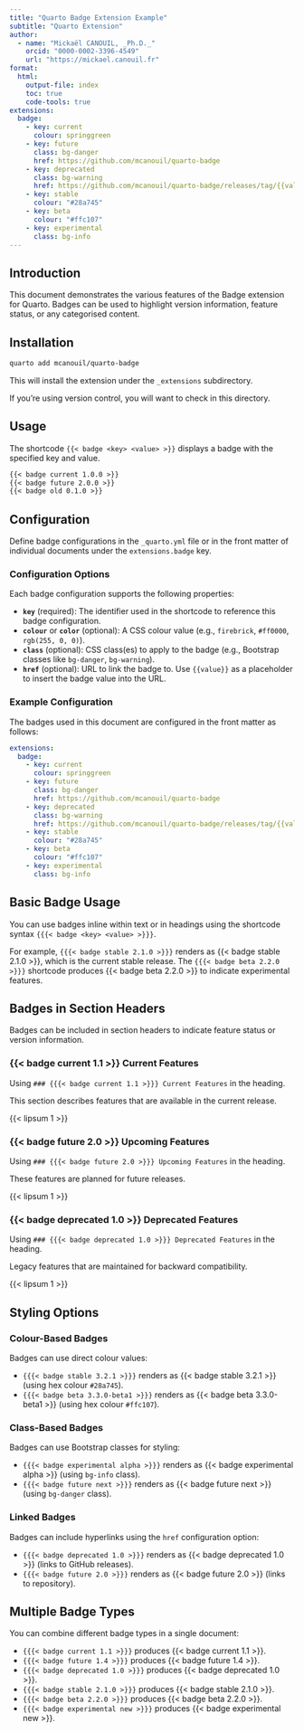 ```yaml
---
title: "Quarto Badge Extension Example"
subtitle: "Quarto Extension"
author:
  - name: "Mickaël CANOUIL, _Ph.D._"
    orcid: "0000-0002-3396-4549"
    url: "https://mickael.canouil.fr"
format:
  html:
    output-file: index
    toc: true
    code-tools: true
extensions:
  badge:
    - key: current
      colour: springgreen
    - key: future
      class: bg-danger
      href: https://github.com/mcanouil/quarto-badge
    - key: deprecated
      class: bg-warning
      href: https://github.com/mcanouil/quarto-badge/releases/tag/{{value}}
    - key: stable
      colour: "#28a745"
    - key: beta
      colour: "#ffc107"
    - key: experimental
      class: bg-info
---
```


## Introduction

This document demonstrates the various features of the Badge extension for Quarto.
Badges can be used to highlight version information, feature status, or any categorised content.

## Installation

```bash
quarto add mcanouil/quarto-badge
```

This will install the extension under the `_extensions` subdirectory.

If you're using version control, you will want to check in this directory.

## Usage

The shortcode `{{< badge <key> <value> >}}` displays a badge with the specified key and value.

```markdown
{{< badge current 1.0.0 >}}
{{< badge future 2.0.0 >}}
{{< badge old 0.1.0 >}}
```

## Configuration

Define badge configurations in the `_quarto.yml` file or in the front matter of individual documents under the `extensions.badge` key.

### Configuration Options

Each badge configuration supports the following properties:

- **`key`** (required): The identifier used in the shortcode to reference this badge configuration.
- **`colour`** or **`color`** (optional): A CSS colour value (e.g., `firebrick`, `#ff0000`, `rgb(255, 0, 0)`).
- **`class`** (optional): CSS class(es) to apply to the badge (e.g., Bootstrap classes like `bg-danger`, `bg-warning`).
- **`href`** (optional): URL to link the badge to. Use `{{value}}` as a placeholder to insert the badge value into the URL.

### Example Configuration

The badges used in this document are configured in the front matter as follows:

```yaml
extensions:
  badge:
    - key: current
      colour: springgreen
    - key: future
      class: bg-danger
      href: https://github.com/mcanouil/quarto-badge
    - key: deprecated
      class: bg-warning
      href: https://github.com/mcanouil/quarto-badge/releases/tag/{{value}}
    - key: stable
      colour: "#28a745"
    - key: beta
      colour: "#ffc107"
    - key: experimental
      class: bg-info
```

## Basic Badge Usage

You can use badges inline within text or in headings using the shortcode syntax `{{{< badge <key> <value> >}}}`.

For example, `{{{< badge stable 2.1.0 >}}}` renders as {{< badge stable 2.1.0 >}}, which is the current stable release.
The `{{{< badge beta 2.2.0 >}}}` shortcode produces {{< badge beta 2.2.0 >}} to indicate experimental features.

## Badges in Section Headers

Badges can be included in section headers to indicate feature status or version information.

### {{< badge current 1.1 >}} Current Features

Using `### {{{< badge current 1.1 >}}} Current Features` in the heading.

This section describes features that are available in the current release.

{{< lipsum 1 >}}

### {{< badge future 2.0 >}} Upcoming Features

Using `### {{{< badge future 2.0 >}}} Upcoming Features` in the heading.

These features are planned for future releases.

{{< lipsum 1 >}}

### {{< badge deprecated 1.0 >}} Deprecated Features

Using `### {{{< badge deprecated 1.0 >}}} Deprecated Features` in the heading.

Legacy features that are maintained for backward compatibility.

{{< lipsum 1 >}}

## Styling Options

### Colour-Based Badges

Badges can use direct colour values:

- `{{{< badge stable 3.2.1 >}}}` renders as {{< badge stable 3.2.1 >}} (using hex colour `#28a745`).
- `{{{< badge beta 3.3.0-beta1 >}}}` renders as {{< badge beta 3.3.0-beta1 >}} (using hex colour `#ffc107`).

### Class-Based Badges

Badges can use Bootstrap classes for styling:

- `{{{< badge experimental alpha >}}}` renders as {{< badge experimental alpha >}} (using `bg-info` class).
- `{{{< badge future next >}}}` renders as {{< badge future next >}} (using `bg-danger` class).

### Linked Badges

Badges can include hyperlinks using the `href` configuration option:

- `{{{< badge deprecated 1.0 >}}}` renders as {{< badge deprecated 1.0 >}} (links to GitHub releases).
- `{{{< badge future 2.0 >}}}` renders as {{< badge future 2.0 >}} (links to repository).

## Multiple Badge Types

You can combine different badge types in a single document:

- `{{{< badge current 1.1 >}}}` produces {{< badge current 1.1 >}}.
- `{{{< badge future 1.4 >}}}` produces {{< badge future 1.4 >}}.
- `{{{< badge deprecated 1.0 >}}}` produces {{< badge deprecated 1.0 >}}.
- `{{{< badge stable 2.1.0 >}}}` produces {{< badge stable 2.1.0 >}}.
- `{{{< badge beta 2.2.0 >}}}` produces {{< badge beta 2.2.0 >}}.
- `{{{< badge experimental new >}}}` produces {{< badge experimental new >}}.
